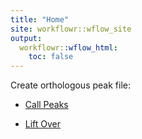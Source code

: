 ```yaml
---
title: "Home"
site: workflowr::wflow_site
output:
  workflowr::wflow_html:
    toc: false
---
```


Create orthologous peak file:  

* [Call Peaks](callPeaksbySpecies.html)  

* [Lift Over](liftover_pipeline.html)  